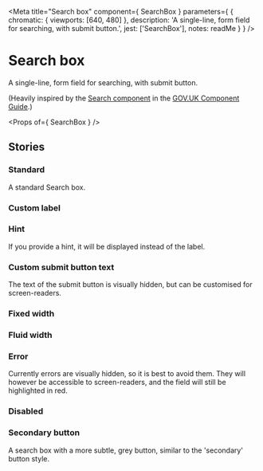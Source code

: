 
<Meta
  title="Search box"
  component={ SearchBox }
  parameters={ {
    chromatic: { viewports: [640, 480] },
    description: 'A single-line, form field for searching, with submit button.',
    jest: ['SearchBox'],
    notes: readMe
  } }
/>

# Search box

<p><Tag text="Unofficial" /> <Tag text="Experimental" /></p>

A single-line, form field for searching, with submit button.

(Heavily inspired by the [Search component] in the [GOV.UK Component Guide].)

<Preview withToolbar>
  <Story name="SearchBox">
    <form method="get" action="https://www.google.co.uk/search">
      <SearchBox name="q" label="Search Google" width={15} />
    </form>
  </Story>
</Preview>

<Props of={ SearchBox } />


## Stories
### Standard

A standard Search box.

<Preview>
  <Story name="Standard">
    <SearchBox name="q" />
  </Story>
</Preview>


### Custom label

<Preview>
  <Story name="Custom label">
    <SearchBox name="q" label="Query" />
  </Story>
</Preview>


### Hint

If you provide a hint, it will be displayed instead of the label.

<Preview>
  <Story name="Hint">
    <SearchBox name="q" hint="What are you looking for?" />
  </Story>
</Preview>


### Custom submit button text

The text of the submit button is visually hidden, but can be customised for screen-readers.

<Preview>
  <Story name="Custom button">
    <SearchBox name="q" button="Query" />
  </Story>
</Preview>


### Fixed width

<Preview>
  <Story name="Fixed width">
    <SearchBox name="q" width="10" />
  </Story>
</Preview>


### Fluid width

<Preview>
  <Story name="Fluid width">
    <SearchBox name="q" className="govuk-!-width-one-half" />
  </Story>
</Preview>


### Error

Currently errors are visually hidden, so it is best to avoid them. They will however be accessible to screen-readers, and the field will still be highlighted in red.

<Preview>
  <Story name="Error">
    <SearchBox name="q" error="Something went wrong" />
  </Story>
</Preview>


### Disabled

<Preview>
  <Story name="Disabled">
    <SearchBox name="q" disabled />
  </Story>
</Preview>


### Secondary button

A search box with a more subtle, grey button, similar to the 'secondary' button style.

<Preview>
  <Story name="Secondary">
    <SearchBox name="q" classModifiers="secondary" />
  </Story>
</Preview>


[Search component]: https://components.publishing.service.gov.uk/component-guide/search
[GOV.UK Component Guide]: https://components.publishing.service.gov.uk/component-guide
